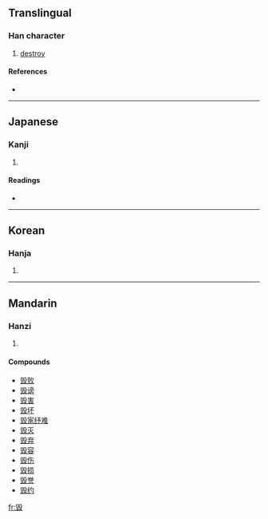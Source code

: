 {{see|毀}}
==Translingual==

===Han character===
{{Han char|rn=79|rad=殳|as=09|sn=13|four=|canj=竹一竹弓水 (HMHNE)}}

# [[destroy]]

====References====
* {{Han ref|kx=0587.031|dkj=16661|hdz=32162.040|uh=6BC1|ud=27585}}

----

==Japanese==

===Kanji===
{{ja-kanji|grade=|rs=殳09}}

# {{defn|Japanese}}

====Readings====
* {{ja-readings|on=キ (ki)|kun=[[こぼつ]] (kobotsu), [[そしる]] (soshiru), [[やせる]] (yaseru)}}

----

==Korean==

===Hanja===
{{ko-hanja|hangeul=훼|eumhun=|rv=hwe|mr=hwe|y=hwey}}

# {{defn|Korean}}

----

==Mandarin==

===Hanzi===
{{cmn-hanzi|tra=[[毀]], [[譭]], [[燬]]|pin=[[huǐ]] ([[hui3]]), [[kōu]] ([[kou1]]), [[qū]] ([[qu1]])|wg=hui<sup>3</sup>, k'ou<sup>1</sup>, ch'ü<sup>1</sup>}}

# {{defn|Mandarin}}

====Compounds====
* [[毁败]]
* [[毁谤]]
* [[毁害]]
* [[毁坏]]
* [[毁家纾难]]
* [[毁灭]]
* [[毁弃]]
* [[毁容]]
* [[毁伤]]
* [[毁损]]
* [[毁誉]]
* [[毁约]]

[[fr:毁]]